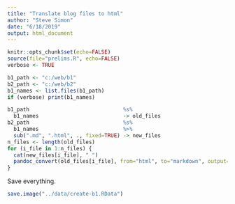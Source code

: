 ```yaml
---
title: "Translate blog files to html"
author: "Steve Simon"
date: "6/18/2019"
output: html_document
---
```


```r
knitr::opts_chunk$set(echo=FALSE)
source(file="prelims.R", echo=FALSE)
verbose <- TRUE
```

```r
b1_path <- "c:/web/b1"
b2_path <- "c:/web/b2"
b1_names <- list.files(b1_path)
if (verbose) print(b1_names)
```


```r
b1_path                              %s%
  b1_names                           -> old_files
b2_path                              %s%
  b1_names                           %>%
  sub(".md", ".html", ., fixed=TRUE) -> new_files
n_files <- length(old_files)
for (i_file in 1:n_files) {
  cat(new_files[i_file], " ")
  pandoc_convert(old_files[i_file], from="html", to="markdown", output=new_files[i_file])
}
```

Save everything.

```r
save.image("../data/create-b1.RData")
```